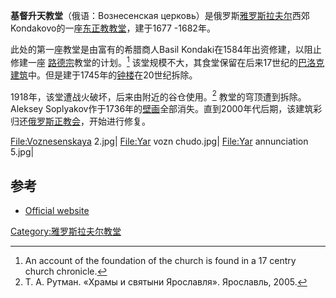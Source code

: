 {{coord|57.62619|N|39.87067|E|display=title|format=dms}}
'''基督升天教堂'''（俄语：Вознесенская церковь）是俄罗斯[[雅罗斯拉夫尔|雅罗斯拉夫尔]]西郊Kondakovo的一座[[东正教|东正教]][[教堂|教堂]]，建于1677 -1682年。

此处的第一座教堂是由富有的希腊商人Basil Kondaki在1584年出资修建，以阻止修建一座 [[路德宗|路德宗]]教堂的计划。<ref>An account of the foundation of the church is found in a 17 centry church chronicle.</ref> 该堂规模不大，其食堂保留在后来17世纪的[[巴洛克建筑|巴洛克建筑]]中。但是建于1745年的[[钟楼|钟楼]]在20世纪拆除。

1918年，该堂遭战火破坏，后来由附近的谷仓使用。<ref>Т. А. Рутман. «Храмы и святыни Ярославля». Ярославль, 2005.</ref> 教堂的穹顶遭到拆除。Aleksey Soplyakov作于1736年的[[壁画|壁画]]全部消失。直到2000年代后期，该建筑彩归还[[俄罗斯正教会|俄罗斯正教会]]，开始进行修复。

<gallery class="center"  widths="215px" heights="230px">
File:Voznesenskaya 2.jpg|
File:Yar vozn chudo.jpg|
File:Yar annunciation 5.jpg|
</gallery>

== 参考 ==
{{reflist}}
* [http://www.prihod-voznesenie.orthodoxy.ru/ Official website] {{Wayback|url=http://www.prihod-voznesenie.orthodoxy.ru/ |date=20160303212849 }}
[[Category:雅罗斯拉夫尔教堂|Category:雅罗斯拉夫尔教堂]]